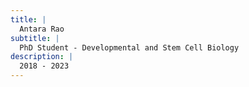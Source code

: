 ```yaml
---
title: |
  Antara Rao
subtitle: |
  PhD Student - Developmental and Stem Cell Biology
description: |
  2018 - 2023
---
```


